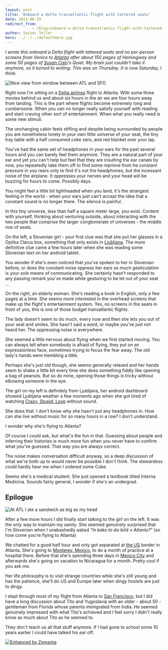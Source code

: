 ```yaml
---
layout: post
title: 'Onboard a Delta transatlantic flight with tattered seats'
date: 2013-06-29
redirect_from: 
            - /blog/onboard-a-delta-transatlantic-flight-with-tattered-seats/swizec/6260
author: Swizec Teller
hero: ../../../defaultHero.jpg
---
```

_I wrote this onboard a Delta flight with tattered seats and no per-person screens from Venice to [Atlanta](<http://maps.google.com/maps?ll=33.755,-84.39&spn=0.1,0.1&q=33.755,-84.39 (Atlanta)&t=h> "Atlanta") after about 150 pages of Hemingway and some 50 pages of [Susan Cain](http://www.thepowerofintroverts.com "Susan Cain")'s Quiet. My brain just couldn't take it anymore, so it turned to writing. This was on Thursday. It is now Saturday, I think._



![Nice view from window between ATL and SFO](https://www.filepicker.io/api/file/0fOq2Hu3T56fyAUwCzp2)



Right now I'm sitting on a [Delta airlines](http://www.delta.com/ "Delta Air Lines") flight to Atlanta. With some three movies behind us and about six hours in the air we are four hours away from landing. This is the part where flights become extremely long and cumbersome. When you can no longer really satisfy yourself with reading and start craving other sort of entertainment. When what you really need is some new stimuli.



The unchanging cabin feels stifling and despite being surrounded by people you are nonetheless lonely in your own little universe of your seat, the tiny tray table with a half consumed coke zero, and red blanket over your lap.



You've had the same set of headphones in your ears for the past several hours and you can barely feel them anymore. They are a natural part of your ear and yet you can't help but feel that they are insulting the ear canals by now, you repeatedly take them off to find some reprieve from he constant pressure in you rears only to find it's not the headphones, but the incessant noise of the airplane. It oppresses your nerves and your head will be buzzing for hours to come. Possibly days.



You might feel a little bit lightheaded when you land, it's the strangest feeling in the world - when your ears just can't accept the idea that a constant sound is no longer there. The silence is painful.



In this tiny universe, less than half a square meter large, you exist. Content with yourself, thinking about venturing outside, about interacting with the two people that comprise the larger conglomerate of universes - the middle row of seats.



On the left, a Slovenian girl - your first clue was that she put her glasses in a Optika Clarus box, something that only exists in [Ljubljana](<http://maps.google.com/maps?ll=46.0555555556,14.5083333333&spn=0.1,0.1&q=46.0555555556,14.5083333333 (Ljubljana)&t=h> "Ljubljana"). The more definitive clue came a few hours later when she was reading some Slovenian text on her android tablet.



You wonder if she's even noticed that you've spoken to her in Slovenian before, or does the constant noise oppress her ears so much gesticulation is your sole means of communicating. She certainly hasn't responded to any passing remark you've made while gesturing to be let out of your seat ...



On the right, an elderly woman. She's reading a book in English, only a few pages at a time. She seems more interested in the overhead screens that make up the flight's entertainment system. Yes, no screens in the seats in front of you, this is one of those budget transatlantic flights.



The lady doesn't seem to do much, every now and then she lets you out of your seat and smiles. She hasn't said a word, or maybe you've just not heard her. The oppressing noise is everywhere.



She seemed a little nervous about flying when we first started moving. You can always tell when somebody is afraid of flying, they put on an expressionless face, sometimes trying to focus the fear away. The old lady's hands were trembling a little.



Perhaps she's just old though, she seems generally relaxed and her hands seem to shake a little bit every time she does something fiddly like opening a bag of peanuts. But so do mine, opening those things is tricky without elbowing someone in the eye.



The girl on my left is definitely from Ljubljana, her android dashboard showed Ljubljana weather a few moments ago when she got tired of watching [Crazy, Stupid, Love](http://www.rottentomatoes.com/m/771203531 "Crazy, Stupid, Love.") without sound.



She does that. I don't know why she hasn't put any headphones in. How can she live without music for so many hours in a row? I don't understand.



I wonder why she's flying to Atlanta?



Of course I could ask, but what's the fun in that. Guessing about people and inferring their histories is much more fun when you never have to confirm what you've guessed. That way you are always correct.



The noise makes conversation difficult anyway, so a deep discussion of what we're both up to would never be possible I don't think. The stewardess could hardly hear me when I ordered some Coke.



Seems she's a medical student. She just opened a textbook titled Interna Medicina. Sounds fairly general, I wonder if she's an undergrad.

## Epilogue

![At ATL I ate a sandwich as big as my head](https://www.filepicker.io/api/file/PWlu24CSpag0FEKxZGH8)



After a few more hours I did finally start talking to the girl on the left. It was the only way to maintain my sanity. She seemed genuinely surprised that I'm Slovenian when I unabashedly asked _"In kako to da letiš v Atlanto?"_ (so how come you're flying to Atlanta)



We chatted for a good half hour and only got separated at [the US](<http://maps.google.com/maps?ll=38.8833333333,-77.0166666667&spn=10.0,10.0&q=38.8833333333,-77.0166666667 (United%20States)&t=h> "United States") border in Atlanta. She's going to [Monterey, Mexico](<http://maps.google.com/maps?ll=25.6666666667,-100.3&spn=0.1,0.1&q=25.6666666667,-100.3 (Monterrey)&t=h> "Monterrey"), to do a month of practice at a hospital there. Before that she's spending three days in [Mexico City](<http://maps.google.com/maps?ll=19.4333333333,-99.1333333333&spn=0.1,0.1&q=19.4333333333,-99.1333333333 (Mexico%20City)&t=h> "Mexico City") and afterwards she's going on vacation to Nicaragua for a month. Pretty cool if you ask me.



Her life philosophy is to visit strange countries while she's still young and has the patience, she'll do US and Europe later when dingy hostels are just to dingy.



I slept through most of my flight from Atlanta to [San Francisco](<http://maps.google.com/maps?ll=37.7833333333,-122.416666667&spn=0.1,0.1&q=37.7833333333,-122.416666667 (San%20Francisco)&t=h> "San Francisco"), but I did have a long discussion about Tito and Yugoslavia with an older - about 50 - gentleman from Florida whose parents immigrated from India. He seemed genuinely impressed with what Tito's achieved and I feel sorry I didn't really know as much about Tito as he seemed to.



They don't teach us all that stuff anymore. If I had gone to school some 10 years earlier I could have talked his ear off.

[![Enhanced by Zemanta](http://img.zemanta.com/zemified_e.png?x-id=305e0f91-42fd-48e5-b10c-905e7c12ba9f)](http://www.zemanta.com/?px "Enhanced by Zemanta")